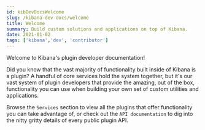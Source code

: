 ```yaml
---
id: kibDevDocsWelcome
slug: /kibana-dev-docs/welcome
title: Welcome
summary: Build custom solutions and applications on top of Kibana.
date: 2021-01-02
tags: ['kibana','dev', 'contributor']
---
```


Welcome to Kibana's plugin developer documentation!

Did you know that the vast majority of functionality built inside of Kibana is a plugin? A handful of core services hold the system together,
but it's our vast system of plugin developers that provide the amazing, out of the box, functionality you can use when building your own set of
custom utilities and applications.

Browse the `Services` section to view all the plugins that offer functionality you can take advantage of, or check out the
`API documentation` to dig into the nitty gritty details of every public plugin API.
